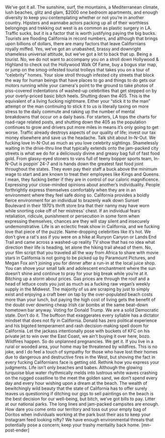 We’ve got it all. The sunshine, surf, the mountains, a Mediterranean climate, lush beaches, glitz and glam, $2000 one bedroom apartments, and enough diversity to keep you contemplating whether or not you’re in another country. Hipsters and wannabe actors packing up all of their worthless belongings and trekking out west is as common as plastic surgery in LA. Traffic sucks, but it is a factor that is worth justifying paying the big bucks. Tourists are flooding California in record numbers, and although that brings upon billions of dollars, there are many factors that leave Californians royally miffed. Yes, we’ve got an unabashed, brassy and downright shameless universal attitude, but we’ve got a lot to back that up.
Being a tourist.
No, we do not want to accompany you on a stroll down Hollywood &amp; Highland to check out the Hollywood Walk Of Fame, buy a bogus star map, or jump on the smog-infested tourist trolleys that takes you on a tour of “celebrity” homes. Your slow stroll through infested city streets that block the way for human beings that have places to go and things to do gets our motors running while your camera's point to the ground to take photos of piss-covered indentations of washed-up celebrities that get stepped on by your overly-priced basic bitch heels.
Shutting down the 405.
This is the equivalent of a living fucking nightmare. Either your “stick it to the man” attempt or the man continuing to stick it to us is literally taxing on more stress to the daily commute and raking up the number of mental breakdowns that occur on a daily basis. For starters, LA tops the charts for road-rage related posts, and shutting down the 405 as the population continues to grow and drivers put more miles in means it’s only going to get worse. Traffic already destroys aspects of our quality of life; invest our tax money elsewhere and save us the headache.
Talk shit about In-N-Out.
We fucking love In-N-Out as much as you love celebrity sightings. Shamelessly waiting in the drive-thru line that typically extends onto the jam-packed city streets is what we do for a deliciously divine and greasy bag full of fast food gold. From glassy-eyed stoners to vans full of teeny bopper sports team, In-N-Out is poppin’ 24-7 and is hands down the greatest fast food joint throughout the states. They even pay their staff a buck above the minimum wage to start and are known to treat their employees like Kings and Queens. I mean, they fucking better if they are in control of our caloric magnificence.
Expressing your close-minded opinions about another’s individuality.
People forthrightly express themselves comfortably when they are in an environment where they feel safe doing so. California provides a boldly fierce environment for an individual to brazenly walk down Sunset Boulevard in their 1970’s thrift store bra that their nanny may have worn while snorting coke off of her mistress' chest. If an individual fears retaliation, ridicule, punishment or persecution in some form when expressing themselves, chances are they will stay silent and insecurely undemonstrative. Life is an eclectic freak show in California, and we fucking love that piece of the puzzle.
Name-dropping celebrities like it’s hot.
We don’t give a rat's ass if you were on a hike at Runyon Canyon or Lands End Trail and came across a washed-up reality TV show that has no idea what direction their life is heading, let alone the hiking trail ahead of them. No, your film script that you traveled all the way from Africa to share with movie stars in California is not going to be picked up by Paramount Pictures, and Megan Fox ain’t joining you for dinner after a run-in at the local juice shop. You can shove your small talk and adolescent enchantment where the sun doesn’t shine and continue to pray for your big break while you’re at it.
Bitching up a storm about prices.
Gas prices are through the roof and a head of lettuce costs you just as much as a fucking raw vegan’s weekly supply in the Midwest. The majority of us are scraping by just to simply exist and enjoying a craft beer on tap by the over-populated beach costs more than your lunch, but paying the high cost of living gets the benefit of the doubt over downing cheap Irish car bombs at the same beat-down hometown bar anyway.
Voting for Donald Trump.
We are a solid Democratic state. Don’t do it. The buffoon that exaggerates every syllable has a dictator mindset that does not fly in California. Donald has zero political experience and his bigoted temperament and rash decision-making spell doom for California. Let the jackass intentionally pose with buckets of KFC on his private jet to win over the East Coast, we ain’t buying it over here, bozo.
Wildfires happen. So do unplanned pregnancies.
We get it. If you live in a rural or wooded area, your home may be threatened by wildfires. This is no joke, and I do feel a touch of sympathy for those who have lost their homes due to dangerous and destructive fires in the West, but shoving the fact in every fucking Californians face is getting old. Rethink how you express your judgments.
Life isn’t only beaches and babes.
Although the glowing turquoise blue water rhythmically melds into lustrous white waves crashing on the rugged coastline to the meet the golden sand, we don’t spend every day and every hour wishing upon a dream at the beach. The wealth of bewitchingly wild beauty that the state of California has to offer surely leaves us questioning if ditching our gigs to sell paintings on the beach is the best decision for our well-being, but bitch, we’ve got bills to pay.
Litter at our national parks.
The long lines and jam-packed campsites are enough. How dare you come onto our territory and toss out your empty bag of Doritos when individuals working at the park bust their ass to keep your Instagram feed looking nifty? We have enough environmental threats that potentially pose a concern; keep your trashy mentality back home. [mn-post-ender]
